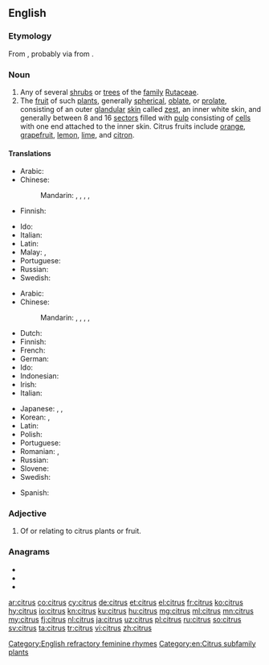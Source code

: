 {{also|Citrus}}
==English==
{{wikipedia}}

===Etymology===
From {{etyl|la|en}} {{m|la|citrus||citron tree, thuja}}, probably via {{etyl|ett|en}} from {{etyl|grc|en}} {{m|la|κέδρος}}.

===Noun===
{{en-noun|es}}

# Any of several [[shrub]]s or [[tree]]s of the [[family]] [[Rutaceae]].
# The [[fruit]] of such [[plant]]s, generally [[spherical]], [[oblate]], or [[prolate]], consisting of an outer [[glandular]] [[skin]] called [[zest]], an inner white skin, and generally between 8 and 16 [[sector]]s filled with [[pulp]] consisting of [[cell]]s with one end attached to the inner skin. Citrus fruits include [[orange]], [[grapefruit]], [[lemon]], [[lime]], and [[citron]].

====Translations====
{{trans-top|shrub or tree}}
* Arabic: {{t-needed|ar}}
* Chinese:
*: Mandarin: {{t+|cmn|柑橘|tr=gānjú|sc=Hani}}, {{t|cmn|柑橘屬|sc=Hani}}, {{t|cmn|柑橘属|tr=gānjúshǔ|sc=Hani}}, {{t|cmn|柑橘類|sc=Hani}}, {{t+|cmn|柑橘类|tr=gānjúlèi|sc=Hani}}
* Finnish: {{t|fi|sitruspuu}}
{{trans-mid}}
* Ido: {{t+|io|citruso}}
* Italian: {{t+|it|agrume|m}}
* Latin: {{t|la|citrus|f}}
* Malay: {{t|ms|sitrus}}, {{t|ms|limau}}
* Portuguese: {{t+|pt|citro|m}}
* Russian: {{t+|ru|ци́трус|m}}
* Swedish: {{t|sv|citrusträd|n}}
{{trans-bottom}}

{{trans-top|fruit}}
* Arabic: {{t-needed|ar}}
* Chinese:
*: Mandarin: {{t+|cmn|柑橘|tr=gānjú|sc=Hani}}, {{t|cmn|柑橘屬|sc=Hani}}, {{t|cmn|柑橘属|tr=gānjúshǔ|sc=Hani}}, {{t|cmn|柑橘類|sc=Hani}}, {{t+|cmn|柑橘类|tr=gānjúlèi|sc=Hani}}
* Dutch: {{t+|nl|citrusvrucht|f}}
* Finnish: {{t+|fi|sitrushedelmä}}
* French: {{t+|fr|agrume|m}}
* German: {{t|de|Zitrusgewächs|n}}
* Ido: {{t+|io|citrus-frukto}}
* Indonesian: {{t+|id|jeruk}}
* Irish: {{t|ga|citreas|m}}
* Italian: {{t+|it|agrume|m}}
{{trans-mid}}
* Japanese: {{t|ja|柑橘|tr=かんきつ, kankitsu|sc=Jpan}}, {{t+|ja|柑橘類|tr=かんきつるい, kankitsurui|sc=Jpan}}, {{t|ja|シトラス|tr=shitorasu|sc=Jpan}}
* Korean: {{t|ko|감귤|sc=Kore}}, {{t|ko|감귤류|sc=Kore}}
* Latin: {{t|la|citrus|f}}
* Polish: {{t+|pl|cytrus|m-an}}
* Portuguese: {{t|pt|[[fruta]] [[cítrica]]|m}}
* Romanian: {{t|ro|citrice|p}}, {{t+|ro|agrume|p}}
* Russian: {{t+|ru|ци́трус|m}}
* Slovene: {{t|sl|agrumi|p}}
* Swedish: {{t+|sv|citrusfrukt|c}}
{{trans-bottom}}

{{checktrans-top}}
* Spanish: {{t-check|es|cítrico|m}}
{{checktrans-bottom}}

===Adjective===
{{en-adj|-}}

# Of or relating to citrus plants or fruit.

===Anagrams===
* {{l|en|Curtis}}
* {{l|en|rictus}}
* {{l|en|rustic}}

[[Category:English refractory feminine rhymes]]
[[Category:en:Citrus subfamily plants]]

[[ar:citrus]]
[[co:citrus]]
[[cy:citrus]]
[[de:citrus]]
[[et:citrus]]
[[el:citrus]]
[[fr:citrus]]
[[ko:citrus]]
[[hy:citrus]]
[[io:citrus]]
[[kn:citrus]]
[[ku:citrus]]
[[hu:citrus]]
[[mg:citrus]]
[[ml:citrus]]
[[mn:citrus]]
[[my:citrus]]
[[fj:citrus]]
[[nl:citrus]]
[[ja:citrus]]
[[uz:citrus]]
[[pl:citrus]]
[[ru:citrus]]
[[so:citrus]]
[[sv:citrus]]
[[ta:citrus]]
[[tr:citrus]]
[[vi:citrus]]
[[zh:citrus]]